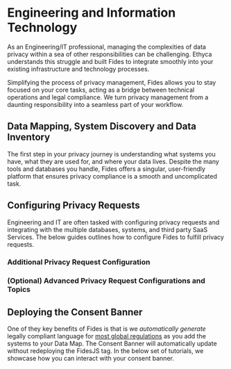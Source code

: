 
# Engineering and Information Technology
As an Engineering/IT professional, managing the complexities of data privacy within a sea of other responsibilities can be challenging. Ethyca understands this struggle and built Fides to integrate smoothly into your existing infrastructure and technology processes.

Simplifying the process of privacy management, Fides allows you to stay focused on your core tasks, acting as a bridge between technical operations and legal compliance. We turn privacy management from a daunting responsibility into a seamless part of your workflow.

## Data Mapping, System Discovery and Data Inventory

The first step in your privacy journey is understanding what systems you have, what they are used for, and where your data lives. Despite the many tools and databases you handle, Fides offers a singular, user-friendly platform that ensures privacy compliance is a smooth and uncomplicated task.

<KeyTutorialWrap>
  <TutorialFeat title="01 | Data Mapping Fundamentals" link="/tutorials/data-mapping-fundamentals"   description="Get an overview of the fundamental terms, requirements and concepts of Data Mapping" duration="4" />
  <TutorialFeat title="02 | Adding SaaS Systems" link="/tutorials/data-mapping-adding-systems-manually"  description="Learn how to add and update systems on your data map manually in the Fides Control" duration="4" video="true" interactive="true" />
  <TutorialFeat title="03 | Automated System Detection" link="/tutorials/data-mapping-system-detection"  description="Run Fides's detection tools to scan your cloud, single sign-on providers and clusters for systems" duration="8" video="true" interactive="true" />
  <TutorialFeat title="04 | Classifying Databases" link="/user-guides/datasets/annotate-datasets"   description="Identify sensitive PII within your Database " duration="9" interactive="true" />  
  <TutorialFeat title="05 | Data Use & Processing Activities" link="/tutorials/data-mapping-data-uses"   description="Typically handled by Legal aand Compliance, you can add and update data uses and data processing activities on your systems for accurate reporting." duration="9" interactive="true" />
  <TutorialFeat title="06 | (Optional) Integrate Developer CI/CD flows" link="https://github.com/ethyca/fides-cicd-quickstart"   description="Shift Privacy Left and integrate Fides into your software release workflows" duration="9" interactive="true" />
</KeyTutorialWrap>

## Configuring Privacy Requests

Engineering and IT are often tasked with configuring privacy requests and integrating with the multiple databases, systems, and third party SaaS Services. The below guides outlines how to configure Fides to fulfill privacy requests.

<KeyTutorialWrap>
  <TutorialFeat title="01 | Privacy Request Fundamentals" link="/tutorials/privacy-requests-fundamentals"   description="Get an overview of the fundamental terms, requirements, and concepts of privacy requests" duration="5" />
  <TutorialFeat title="02 | Configuring Privacy Requests Video Walkthrough" link="/tutorials/privacy-requests-configuration"  description="Learn how to configure Privacy Requests with this Video Walkthrough" duration="5" video="true" interactive="true" />
  <TutorialFeat title="03 | Configuring SaaS Integrations" link="/tutorials/privacy-requests-configuration/integrations"  description="Learn how to configure integrations for a system on the Datamap" duration="3" interactive="true" />
  <TutorialFeat title="04 | Configuring SaaS Integrations" link="/tutorials/privacy-requests-configuration/integrations"  description="Learn how to configure SaaS integrations for a system on the Datamap" duration="3" interactive="true" />
  <TutorialFeat title="05 | Configuring Database Integrations" link="/tutorials/privacy-requests-configuration/databases"  description="Learn how to configure Database integrations for a system on the Datamap" duration="15" interactive="true" />
  <TutorialFeat title="06 | Submitting a Request" link="/tutorials/privacy-requests-workflow/privacy-requests-submitting-requests"  description="Learn how to configure Database integrations for a system on the Datamap" duration="3" interactive="true" />
  <TutorialFeat title="07 | Approving a Request" link="/tutorials/privacy-requests-workflow/privacy-requests-approving-requests"  description="Learn how to approve a request" duration="3" interactive="true" />
  <TutorialFeat title="08 | Denying a Request" link="/tutorials/privacy-requests-workflow/privacy-requests-rejecting-requests"  description="Learn how to deny a request" duration="3" interactive="true" />
  <TutorialFeat title="09 | Debugging a Request" link="/tutorials/privacy-requests-debugging"  description="Learn how to debug a privacy request if you encounter any issues" duration="3" interactive="true" />
</KeyTutorialWrap>

### Additional Privacy Request Configuration
<KeyTutorialWrap>
  <TutorialFeat title="01 | Deploying the Privacy Center" link="/dev-docs/configuration/privacy-requests/privacy-center"  description="Get an overview of the fundamental terms, requirements, and concepts of privacy requests." duration="5" />
  <TutorialFeat title="02 | Configuring Subject Identity Verification" link="/dev-docs/configuration/privacy-requests/subject-identity-verification"  description="Learn how to configure Privacy Requests with this Video Walkthrough." duration="5" video="true" interactive="true" />
  <TutorialFeat title="03 | Configuring Storage Destinations" link="/dev-docs/configuration/privacy-requests/storage-destinations"  description="Learn how to configure S3 storage for Access Request fulfillment" duration="5" video="true" interactive="true" />
</KeyTutorialWrap>

### (Optional) Advanced Privacy Request Configurations and Topics
<KeyTutorialWrap>
  <TutorialFeat title="01 | Privacy Request Execution Overview" link="/dev-docs/configuration/privacy-requests/execution"  description="Learn how to configure integrations for a system on the Datamap" duration="3" interactive="true" />
  <TutorialFeat title="02 | Configuring Webhooks" link="/dev-docs/configuration/privacy-requests/webhooks"  description="Learn how to configure webhooks to execute before/after a privacy request" duration="3" interactive="true" />
  <TutorialFeat title="03 | The Privacy Request Graph" link="/dev-docs/configuration/privacy-requests/graphs"  description="Learn how to configure SaaS integrations for a system on the Datamap" duration="3" interactive="true" />
  <TutorialFeat title="04 | Annotating Datasets for Complex Systems" link="/dev-docs/configuration/privacy-requests/complex-fields"  description="Fides can retrieve and mask data for complex objects traversing multiple systems" duration="10" interactive="true" />
  <TutorialFeat title="05 | Configure Data Masking and Erasure strategies" link="/dev-docs/configuration/privacy-requests/masking-strategies"  description="Fides has configurable Data Masking and Erasure strategies to support any type of system" duration="10" interactive="true" />
  <TutorialFeat title="06 | Configuring Advanced Privacy Request Policies" link="/dev-docs/configuration/policies/request-policies"  description="Sometimes you need to go beyond the Fides Default policies, use this guide to configure additional policies" duration="10" interactive="true" />
  <TutorialFeat title="07 | Annotating datasets using the Fides CLI tooling" link="/dev-docs/configuration/privacy-requests/annotate-datasets-cli"  description="Fides can retrieve and mask data for complex objects traversing multiple systems" duration="10" interactive="true" />
</KeyTutorialWrap>


## Deploying the Consent Banner

One of they key benefits of Fides is that is we _automatically generate_ legally compliant language for [most global regulations](/regulations) as you add the systems to your Data Map. The Consent Banner will automatically update without redeploying the FidesJS tag. In the below set of tutorials, we showcase how you can interact with your consent banner.

<KeyTutorialWrap>
  <TutorialFeat title="01 | Consent Management Fundamentals" link="/tutorials/consent-management-fundamentals"   description="Get an overview of the fundamental terms, requirements and concepts of Consent Management" duration="5" />
  <TutorialFeat title="02 | Data Use and Consent" link="/tutorials/consent-management-configuration/data-use-for-consent"  description="Learn how data uses automate and power your consent management" duration="5" interactive="true" />
  <TutorialFeat title="03 | Configuring Privacy Notices" link="/tutorials/consent-management-configuration/privacy-notices"  description="Learn how to configure and manage privacy notices" duration="5" interactive="true" />
  <TutorialFeat title="04 | Configuring Privacy Experiences" link="/tutorials/consent-management-configuration/privacy-experiences"  description="Learn how to configure and manage privacy experiences" duration="5" interactive="true" />
  <TutorialFeat title="05 | Install Fides on your Website" link="/tutorials/consent-management-configuration/install-fides"  description="Installing Fides.js on your website" duration="5" interactive="true" />
  <TutorialFeat title="06 | (Optional) Configuring Google Tag Manager" link="/tutorials/consent-management-configuration/google-tag-manager"  description="Review how Fides works with Google Tag Manager Triggers" duration="5" interactive="true" />
  <TutorialFeat title="07 | (Optional) Configuring Global Privacy Control" link="/tutorials/consent-management-configuration/global-privacy-control"  description="Review how to configure honoring Global Privacy Control (GPC)" duration="1" interactive="true" />
</KeyTutorialWrap>
